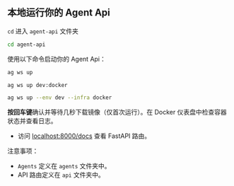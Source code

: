 ## 本地运行你的 Agent Api

`cd` 进入 `agent-api` 文件夹

```bash
cd agent-api
```

使用以下命令启动你的 Agent Api：

<CodeGroup>

```bash 终端
ag ws up
```

```bash 速记
ag ws up dev:docker
```

```bash 完整选项
ag ws up --env dev --infra docker
```

</CodeGroup>

**按回车键**确认并等待几秒下载镜像（仅首次运行）。在 Docker 仪表盘中检查容器状态并查看日志。

- 访问 [localhost:8000/docs](http://localhost:8000/docs) 查看 FastAPI 路由。

注意事项：

- `Agents` 定义在 `agents` 文件夹中。
- API 路由定义在 `api` 文件夹中。